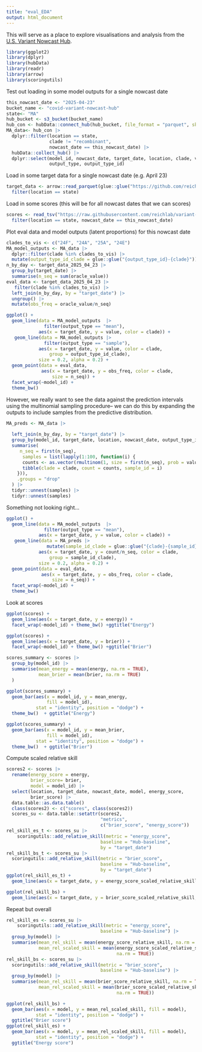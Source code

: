 ```yaml
---
title: "eval_EDA"
output: html_document
---
```

This will serve as a place to explore visualisations and analysis from the [U.S. Variant Nowcast Hub](https://github.com/reichlab/variant-nowcast-hub).
```r
library(ggplot2)
library(dplyr)
library(hubData)
library(readr)
library(arrow)
library(scoringutils)
```

Test out loading in some model outputs for a single nowcast date 
```r
this_nowcast_date <- "2025-04-23"
bucket_name <- "covid-variant-nowcast-hub"
state<- "MA"
hub_bucket <- s3_bucket(bucket_name)
hub_con <- hubData::connect_hub(hub_bucket, file_format = "parquet", skip_checks = TRUE)
MA_data<- hub_con |>
  dplyr::filter(location == state, 
                clade != "recombinant",
                nowcast_date == this_nowcast_date) |>
  hubData::collect_hub() |>
  dplyr::select(model_id, nowcast_date, target_date, location, clade, value, 
                output_type, output_type_id)
```
Load in some target data for a single nowcast date (e.g. April 23)
```r
target_data <- arrow::read_parquet(glue::glue("https://github.com/reichlab/variant-nowcast-hub/raw/refs/heads/adding-scores/target-data/oracle-output/nowcast_date={this_nowcast_date}/oracle.parquet")) |>
  filter(location == state)

```

Load in some scores (this will be for all nowcast dates that we can scores)
```r
scores <- read_tsv("https://raw.githubusercontent.com/reichlab/variant-nowcast-hub/refs/heads/adding-scores/auxiliary-data/scores/scores_2025-09-02.tsv") |>
  filter(location == state, nowcast_date == this_nowcast_date)
```
Plot eval data and model outputs (latent proportions) for this nowcast date
```r
clades_to_vis <- c("24F", "24A", "25A", "24E")
MA_model_outputs <- MA_data |> 
  dplyr::filter(clade %in% clades_to_vis) |>
  mutate(output_type_id_clade = glue::glue("{output_type_id}-{clade}"))
n_by_day <- target_data_2025_04_23 |>
  group_by(target_date) |>
  summarise(n_seq = sum(oracle_value))
eval_data <- target_data_2025_04_23 |>
   filter(clade %in% clades_to_vis) |>
  left_join(n_by_day, by = "target_date") |>
  ungroup() |>
  mutate(obs_freq = oracle_value/n_seq)

ggplot() +
  geom_line(data = MA_model_outputs  |>
              filter(output_type == "mean"),
            aes(x = target_date, y = value, color = clade)) +
   geom_line(data = MA_model_outputs |>
              filter(output_type == "sample"),
            aes(x = target_date, y = value, color = clade,
                group = output_type_id_clade),
            size = 0.2, alpha = 0.2) +
  geom_point(data = eval_data,
             aes(x = target_date, y = obs_freq, color = clade,
                 size = n_seq)) +
  facet_wrap(~model_id) +
  theme_bw() 
```

However, we really want to see the data against the prediction intervals 
using the multinomial sampling procedure-- we can do this by expanding the 
outputs to include samples from the predictive distribution. 
```r
MA_preds <- MA_data |>
  
  left_join(n_by_day, by = "target_date") |>
  group_by(model_id, target_date, location, nowcast_date, output_type_id) |>
  summarise(
     n_seq = first(n_seq),
      samples = list(lapply(1:100, function(i) {
      counts <- as.vector(rmultinom(1, size = first(n_seq), prob = value))
      tibble(clade = clade, count = counts, sample_id = i)
    })),
    .groups = "drop"
  ) |>
  tidyr::unnest(samples) |>
  tidyr::unnest(samples)
```
Something not looking right... 
```r
ggplot() +
  geom_line(data = MA_model_outputs  |>
              filter(output_type == "mean"),
            aes(x = target_date, y = value, color = clade)) +
   geom_line(data = MA_preds |>
               mutate(sample_id_clade = glue::glue("{clade}-{sample_id}-{output_type_id}")),
            aes(x = target_date, y = count/n_seq, color = clade,
                group = sample_id_clade),
            size = 0.2, alpha = 0.2) +
  geom_point(data = eval_data,
             aes(x = target_date, y = obs_freq, color = clade,
                 size = n_seq)) +
  facet_wrap(~model_id) +
  theme_bw() 
```
Look at scores
```r
ggplot(scores) +
  geom_line(aes(x = target_date, y = energy)) +
  facet_wrap(~model_id) + theme_bw() +ggtitle("Energy")

ggplot(scores) +
  geom_line(aes(x = target_date, y = brier)) +
  facet_wrap(~model_id) + theme_bw() +ggtitle("Brier")

scores_summary <- scores |>
  group_by(model_id) |>
  summarise(mean_energy = mean(energy, na.rm = TRUE),
            mean_brier = mean(brier, na.rm = TRUE)
  )

ggplot(scores_summary) + 
  geom_bar(aes(x = model_id, y = mean_energy,
               fill = model_id),
           stat = "identity", position = "dodge") +
  theme_bw()  + ggtitle("Energy")

ggplot(scores_summary) + 
  geom_bar(aes(x = model_id, y = mean_brier,
               fill = model_id),
           stat = "identity", position = "dodge") +
  theme_bw()  + ggtitle("Brier")
```
Compute scaled relative skill
```r
scores2 <- scores |>
  rename(energy_score = energy,
         brier_score= brier,
         model = model_id) |>
  select(location, target_date, nowcast_date, model, energy_score,
         brier_score) |>
  data.table::as.data.table()
  class(scores2) <- c("scores", class(scores2))
  scores_su <- data.table::setattr(scores2,
                                   "metrics",
                                   c("brier_score", "energy_score"))
rel_skill_es_t <- scores_su |>
    scoringutils::add_relative_skill(metric = "energy_score",
                                   baseline = "Hub-baseline",
                                   by = "target_date")
rel_skill_bs_t <- scores_su |>
  scoringutils::add_relative_skill(metric = "brier_score",
                                   baseline = "Hub-baseline",
                                   by = "target_date")
ggplot(rel_skill_es_t) +
  geom_line(aes(x = target_date, y = energy_score_scaled_relative_skill, color = model))

ggplot(rel_skill_bs) +
  geom_line(aes(x = target_date, y = brier_score_scaled_relative_skill, color = model))


```

Repeat but overall
```r
rel_skill_es <- scores_su |>
    scoringutils::add_relative_skill(metric = "energy_score",
                                   baseline = "Hub-baseline") |>
  group_by(model) |> 
  summarise(mean_rel_skill = mean(energy_score_relative_skill, na.rm = TRUE),
            mean_rel_scaled_skill = mean(energy_score_scaled_relative_skill, 
                                         na.rm = TRUE))
rel_skill_bs <- scores_su |>
  scoringutils::add_relative_skill(metric = "brier_score",
                                   baseline = "Hub-baseline") |>
  group_by(model) |>
  summarise(mean_rel_skill = mean(brier_score_relative_skill, na.rm = TRUE),
            mean_rel_scaled_skill = mean(brier_score_scaled_relative_skill, 
                                         na.rm = TRUE))

ggplot(rel_skill_bs) +
  geom_bar(aes(x = model, y = mean_rel_scaled_skill, fill = model),
           stat = "identity", position = "dodge") +
  ggtitle("Brier score")
ggplot(rel_skill_es) +
  geom_bar(aes(x = model, y = mean_rel_scaled_skill, fill = model),
           stat = "identity", position = "dodge") +
  ggtitle("Energy score")
```

